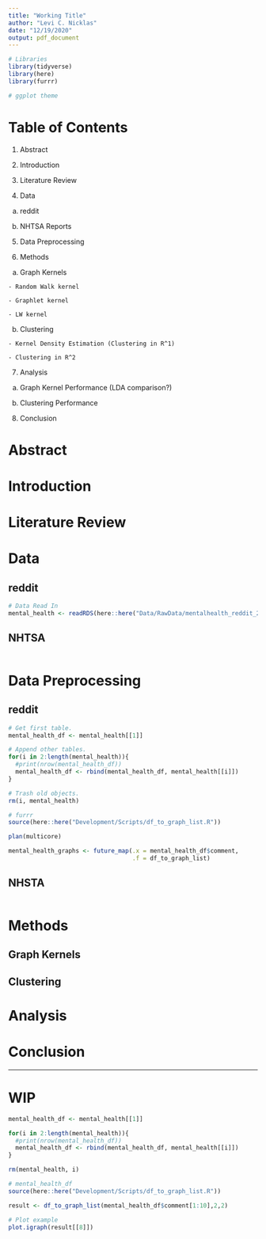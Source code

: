 ```yaml
---
title: "Working Title"
author: "Levi C. Nicklas"
date: "12/19/2020"
output: pdf_document
---
```


\newpage

```r
# Libraries
library(tidyverse)
library(here)
library(furrr)

# ggplot theme


```


# Table of Contents

1. Abstract

2. Introduction

3. Literature Review

4. Data

  a. reddit
  
  b. NHTSA Reports

5. Data Preprocessing

6. Methods

  a. Graph Kernels
  
    - Random Walk kernel
    
    - Graphlet kernel
    
    - LW kernel
    
  b. Clustering
  
    - Kernel Density Estimation (Clustering in R^1)
    
    - Clustering in R^2

7. Analysis
  
  a. Graph Kernel Performance (LDA comparison?)
  
  b. Clustering Performance

8. Conclusion

\newpage

# Abstract

# Introduction

# Literature Review

# Data

## reddit

```r
# Data Read In
mental_health <- readRDS(here::here("Data/RawData/mentalhealth_reddit_20201025.RDS"))
```
## NHTSA

```r

```


# Data Preprocessing

## reddit 
```r
# Get first table.
mental_health_df <- mental_health[[1]]

# Append other tables.
for(i in 2:length(mental_health)){
  #print(nrow(mental_health_df))
  mental_health_df <- rbind(mental_health_df, mental_health[[i]])
}

# Trash old objects.
rm(i, mental_health)

# furrr
source(here::here("Development/Scripts/df_to_graph_list.R"))

plan(multicore)

mental_health_graphs <- future_map(.x = mental_health_df$comment,
                                   .f = df_to_graph_list)


```

## NHSTA
```r


```

# Methods

## Graph Kernels

## Clustering

# Analysis

# Conclusion

-------------------------------------------



# WIP

```r
mental_health_df <- mental_health[[1]]

for(i in 2:length(mental_health)){
  #print(nrow(mental_health_df))
  mental_health_df <- rbind(mental_health_df, mental_health[[i]])
}

rm(mental_health, i)
```

```r
# mental_health_df
source(here::here("Development/Scripts/df_to_graph_list.R"))

result <- df_to_graph_list(mental_health_df$comment[1:10],2,2)

# Plot example
plot.igraph(result[[8]])
```

